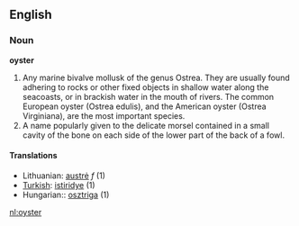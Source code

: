 ==English==

===Noun===

'''oyster'''

#Any marine bivalve mollusk of the genus Ostrea. They are usually found adhering to rocks or other fixed objects in shallow water along the seacoasts, or in brackish water in the mouth of rivers. The common European oyster (Ostrea edulis), and the American oyster (Ostrea Virginiana), are the most important species.
#A name popularly given to the delicate morsel contained in a small cavity of the bone on each side of the lower part of the back of a fowl.

====Translations====
*Lithuanian: [[austrė]] ''f'' (1)
*[[Turkish]]: [[istiridye]] (1)
*Hungarian:: [[osztriga]] (1)

[[nl:oyster]]
